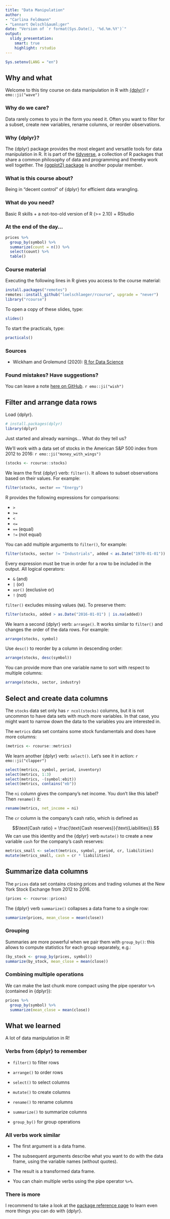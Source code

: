 ```yaml
---
title: "Data Manipulation"
author: 
- "Carlina Feldmann"
- "Lennart Oelschl&auml;ger"
date: "Version of `r format(Sys.Date(), '%d.%m.%Y')`"
output: 
  slidy_presentation:
    smart: true
    highlight: rstudio
---
```


```r
Sys.setenv(LANG = "en")
```
  
## Why and what 

Welcome to this tiny course on data manipulation in R with [{dplyr}](https://dplyr.tidyverse.org/)! `r emo::ji("wave")`

### Why do we care?

Data rarely comes to you in the form you need it. Often you want to filter for a subset, create new variables, rename columns, or reorder observations. 

### Why {dplyr}?

The {dplyr} package provides the most elegant and versatile tools for data manipulation in R. It is part of the [tidyverse](https://www.tidyverse.org/), a collection of R packages that share a common philosophy of data and programming and thereby work well together. The [{ggplot2} package](https://ggplot2.tidyverse.org/) is another popular member.

### What is this course about?

Being in "decent control" of {dplyr} for efficient data wrangling.

### What do you need?

Basic R skills + a not-too-old version of R (>= 2.10) + RStudio

### At the end of the day...

```r
prices %>% 
  group_by(symbol) %>% 
  summarize(count = n()) %>%
  select(count) %>%
  table()
```

### Course material

Executing the following lines in R gives you access to the course material:

```r
install.packages("remotes")
remotes::install_github("loelschlaeger/rcourse", upgrade = "never")
library("rcourse")
```

To open a copy of these slides, type:

```r
slides()
```

To start the practicals, type:

```r
practicals()
```

### Sources

- Wickham and Grolemund (2020): [R for Data Science](https://r4ds.had.co.nz/)

### Found mistakes? Have suggestions?

You can leave a note [here on GitHub](https://github.com/loelschlaeger/rcourse/issues/new/choose). `r emo::ji("wish")`

## Filter and arrange data rows

Load {dplyr}.

```r
# install.packages(dplyr)
library(dplyr)
```

Just started and already warnings... What do they tell us?

We'll work with a data set of stocks in the American S&P 500 index from 2012 to 2016: `r emo::ji("money_with_wings")`

```r
(stocks <- rcourse::stocks)
```

We learn the first {dplyr} verb: `filter()`. It allows to subset observations based on their values. For example:

```r
filter(stocks, sector == "Energy")
```

R provides the following expressions for comparisons:

- `>`
- `>=`
- `<`
- `<=`
- `==` (equal)
- `!=` (not equal)

You can add multiple arguments to `filter()`, for example:

```r
filter(stocks, sector != "Industrials", added < as.Date("1970-01-01"))
```

Every expression must be true in order for a row to be included in the output. All logical operators:

- `&` (and)
- `|` (or)
- `xor()` (exclusive or)
- `!` (not)

`filter()` excludes missing values (`NA`). To preserve them:

```r
filter(stocks, added > as.Date("2016-01-01") | is.na(added))
```

We learn a second {dplyr} verb: `arrange()`. It works similar to `filter()` and changes the order of the data rows. For example:

```r
arrange(stocks, symbol)
```

Use `desc()` to reorder by a column in descending order:

```r
arrange(stocks, desc(symbol))
```

You can provide more than one variable name to sort with respect to multiple columns:

```r
arrange(stocks, sector, industry)
```

## Select and create data columns

The `stocks` data set only has `r ncol(stocks)` columns, but it is not uncommon to have data sets with much more variables. In that case, you might want to narrow down the data to the variables you are interested in.

The `metrics` data set contains some stock fundamentals and does have more columns:

```r
(metrics <- rcourse::metrics)
```

We learn another {dplyr} verb: `select()`. Let's see it in action: `r emo::ji("clapper")`

```r
select(metrics, symbol, period, inventory)
select(metrics, 1:3)
select(metrics, -(symbol:ebit))
select(metrics, contains("eb"))
```

The `ni` column gives the company's net income. You don't like this label? Then `rename()` it:

```r
rename(metrics, net_income = ni)
```

The `cr` column is the company's cash ratio, which is defined as

$$\text{Cash ratio} = \frac{\text{Cash reserves}}{\text{Liabilities}}.$$
We can use this identity and the {dplyr} verb `mutate()` to create a new variable `cash` for the company's cash reserves:

```r
metrics_small <- select(metrics, symbol, period, cr, liabilities)
mutate(metrics_small, cash = cr * liabilities)
```

## Summarize data columns

The `prices` data set contains closing prices and trading volumes at the New York Stock Exchange from 2012 to 2016.

```r
(prices <- rcourse::prices)
```

The {dplyr} verb `summarize()` collapses a data frame to a single row:

```r
summarize(prices, mean_close = mean(close))
```

### Grouping

Summaries are more powerful when we pair them with `group_by()`: this allows to compute statistics for each group separately, e.g.:

```r
(by_stock <- group_by(prices, symbol))
summarize(by_stock, mean_close = mean(close))
```

### Combining multiple operations

We can make the last chunk more compact using the pipe operator `%>%` (contained in {dplyr}):

```r
prices %>%
  group_by(symbol) %>%
  summarize(mean_close = mean(close))
```

## What we learned

A lot of data manipulation in R!

### Verbs from {dplyr} to remember

- `filter()` to	filter rows

- `arrange()` to order rows

- `select()` to	select columns

- `mutate()` to	create columns

- `rename()` to rename columns

- `summarize()` to summarize columns

- `group_by()` for group operations

### All verbs work similar

- The first argument is a data frame.

- The subsequent arguments describe what you want to do with the data frame, using the variable names (without quotes).

- The result is a transformed data frame.

- You can chain multiple verbs using the pipe operator `%>%`.

### There is more

I recommend to take a look at the [package reference page](https://dplyr.tidyverse.org/reference/) to learn even more things you can do with {dplyr}.
